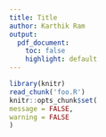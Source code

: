 ```yaml
---
title: Title
author: Karthik Ram
output:
  pdf_document:
    toc: false
    highlight: default
---  
```


```r
library(knitr)
read_chunk('foo.R')
knitr::opts_chunk$set(
message = FALSE,
warning = FALSE
)
```


```r
```